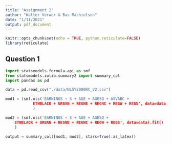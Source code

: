 ```yaml
---
title: "Assignment 2"
author: "Walter Verwer & Bas Machielsen"
date: "1/11/2021"
output: pdf_document
---
```


```r
knitr::opts_chunk$set(echo = TRUE, python.reticulate=FALSE)
library(reticulate)
```

## Question 1

```python
import statsmodels.formula.api as smf
from statsmodels.iolib.summary2 import summary_col
import pandas as pd

data = pd.read_csv("./data/NLSY2000RC_V2.csv")

mod1 = )smf.ols('EARNINGS ~ S + AGE + AGESQ + ASVABC + 
            ETHBLACK + URBAN + REGNE + REGNC + REGW + REGS', data=data.fit()
            )

mod2 = (smf.ols('EARNINGS ~ S + AGE + AGESQ + 
    ETHBLACK + URBAN + REGNE + REGNC + REGW + REGS', data=data).fit()
    )

output = summary_col([mod1, mod2], stars=True).as_latex()
```
